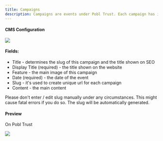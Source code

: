 ```yaml
---
title: Campaigns
description: Campaigns are events under Pobl Trust. Each campaign has its own page of contents like posts. Users can find them on `/pobl-trust` and `/campaigns`.
---
```


#### CMS Configuration
<img src='https://files.gitbook.com/v0/b/gitbook-x-prod.appspot.com/o/spaces%2Fqq1gvL7j0PwJkFX9MJae%2Fuploads%2F85ia0oFegEPMpzT0dJAh%2FScreenshot%202023-11-02%20at%2011.37.59.png?alt=media&token=71f1565f-9945-4ee8-aa78-f769fabbd72f' />

#### Fields:
- Title - determines the slug of this campaign and the title shown on SEO
- Display Title (required) - the title shown on the website
- Feature - the main image of this campaign
- Date (required) - the date of the event 
- Slug - it's used to create unique url for each campaign
- Content - the main content

<Callout>
Please don't enter / edit slug manually under any circumstances. This might cause fatal errors if you do so. The slug will be automatically generated.
</Callout>

#### Preview

On Pobl Trust

<img src='https://files.gitbook.com/v0/b/gitbook-x-prod.appspot.com/o/spaces%2Fqq1gvL7j0PwJkFX9MJae%2Fuploads%2FU7Be0iLLvkYV4HCPORE2%2FScreenshot%202023-11-03%20at%2010.47.14.png?alt=media&token=8201358f-e8b1-4f9b-a90a-326d1d132ccb' />
